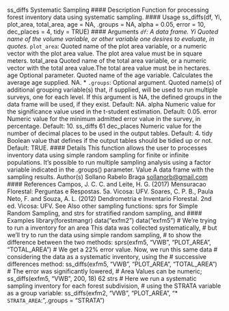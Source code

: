 
ss_diffs Systematic Sampling
#### Description
Function for processing forest inventory data using systematic sampling.
#### Usage
ss_diffs(df, Yi, plot_area, total_area, age = NA, .groups = NA,
alpha = 0.05, error = 10, dec_places = 4, tidy = TRUE)
#### Arguments 
*``df``: A data frame.
Yi Quoted name of the volume variable, or other variable one desires to evaluate,
in quotes.
* `` plot_area``:  Quoted name of the plot area variable, or a numeric vector with the plot area
value. The plot area value must be in square meters.
total_area Quoted name of the total area variable, or a numeric vector with the total area
value.The total area value must be in hectares.
age Optional parameter. Quoted name of the age variable. Calculates the average
age supplied. NA.
* ``.groups``: Optional argument. Quoted name(s) of additional grouping variable(s) that, if
supplied, will be used to run multiple surveys, one for each level. If this argument
is NA, the defined groups in the data frame will be used, if they exist.
Default: NA.
alpha Numeric value for the significance value used in the t-student estimation. Default:
0.05.
error Numeric value for the minimum admitted error value in the survey, in percentage.
Default: 10.
ss_diffs 61
dec_places Numeric value for the number of decimal places to be used in the output tables.
Default: 4.
tidy Boolean value that defines if the output tables should be tidied up or not. Default:
TRUE.
#### Details
This function allows the user to processes inventory data using simple random sampling for finite or
infinite populations. It’s possible to run multiple sampling analysis using a factor variable indicated
in the .groups() parameter.
Value
A data frame with the sampling results.
Author(s)
Sollano Rabelo Braga <sollanorb@gmail.com>
#### References
Campos, J. C. C. and Leite, H. G. (2017) Mensuracao Florestal: Perguntas e Respostas. 5a. Vicosa:
UFV.
Soares, C. P. B., Paula Neto, F. and Souza, A. L. (2012) Dendrometria e Inventario Florestal. 2nd
ed. Vicosa: UFV.
See Also
other sampling functions: sprs for Simple Random Sampling, and strs for stratified random sampling,
and
#### Examples
library(forestmangr)
data("exfm2")
data("exfm5")
# We're trying to run a inventory for an area This data was collected systematically,
# but we'll try to run the data using simple random sampling,
# to show the difference between the two methods:
sprs(exfm5, "VWB", "PLOT_AREA", "TOTAL_AREA")
# We get a 22% error value. Now, we run this same data
# considering the data as a systematic inventory, using the
# successive differences method:
ss_diffs(exfm5, "VWB", "PLOT_AREA", "TOTAL_AREA")
# The error was significantly lowered,
# Area Values can be numeric;
ss_diffs(exfm5, "VWB", 200, 18)
62 strs
# Here we run a systematic sampling inventory for each forest subdivision,
# using the STRATA variable as a group variable:
ss_diffs(exfm2, "VWB", "PLOT_AREA", "* ``STRATA_AREA``:  ",.groups = "STRATA")
